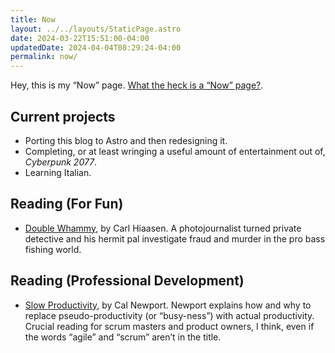 ```yaml
---
title: Now
layout: ../../layouts/StaticPage.astro
date: 2024-03-22T15:51:00-04:00
updatedDate: 2024-04-04T08:29:24-04:00
permalink: now/
---
```


Hey, this is my “Now” page. [What the heck is a “Now” page?](https://nownownow.com/).

## Current projects

* Porting this blog to Astro and then redesigning it.
* Completing, or at least wringing a useful amount of entertainment out of, _Cyberpunk 2077_.
* Learning Italian.

## Reading (For Fun)

* [Double Whammy](https://carlhiaasen.com/books/double-whammy/), by Carl Hiaasen. A photojournalist turned private detective and his hermit pal investigate fraud and murder in the pro bass fishing world.

## Reading (Professional Development)

* [Slow Productivity](https://calnewport.com/my-new-book-slow-productivity/), by Cal Newport. Newport explains how and why to replace pseudo-productivity (or “busy-ness”) with actual productivity. Crucial reading for scrum masters and product owners, I think, even if the words “agile” and “scrum” aren’t in the title.
